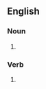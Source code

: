 ==English==

===Noun===
{{head|en|noun form}}

# {{plural of|en|splice}}

===Verb===
{{head|en|verb form}}

# {{en-third-person singular of|splice}}